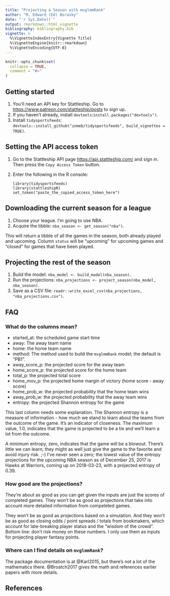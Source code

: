 ```yaml
---
title: "Projecting a Season with mvglmmRank"
author: "M. Edward (Ed) Borasky"
date: "`r Sys.Date()`"
output: rmarkdown::html_vignette
bibliography: bibliography.bib
vignette: >
  %\VignetteIndexEntry{Vignette Title}
  %\VignetteEngine{knitr::rmarkdown}
  %\VignetteEncoding{UTF-8}
---
```


```r
knitr::opts_chunk$set(
  collapse = TRUE,
  comment = "#>"
)
```

## Getting started
1. You'll need an API key for Stattleship. Go to <https://www.patreon.com/stattleship/posts> to sign up.
2. If you haven't already, install `devtools`:`install.packages("devtools")`.
3. Install `tidysportsfeeds`: `devtools::install_github("znmeb/tidysportsfeeds", build_vignettes = TRUE)`.

## Setting the API access token
1. Go to the Stattleship API page <https://api.stattleship.com/> and sign in. Then press the `Copy Access Token` button.
2. Enter the following in the R console:

    ```
    library(tidysportsfeeds)
    library(stattleshipR)
    set_token("paste_the_copied_access_token_here")
    ```

## Downloading the current season for a league
1. Choose your league. I'm going to use NBA.
2. Acquire the tibble: `nba_season <- get_season("nba")`.

This will return a tibble of all the games in the season, both already played and upcoming. Column `status` will be "upcoming" for upcoming games and "closed" for games that have been played.

## Projecting the rest of the season
1. Build the model: `nba_model <- build_model(nba_season)`.
2. Run the projections: `nba_projections <- project_season(nba_model, nba_season)`.
3. Save as a CSV file: `readr::write_excel_csv(nba_projections, "nba_projections.csv")`.

## FAQ

### What do the columns mean?
* started_at: the scheduled game start time
* away: The away team name
* home: the home team name
* method: The method used to build the `mvglmmRank` model; the default is "PB1".
* away_score_p: the projected score for the away team
* home_score_p: the projected score for the home team
* total_p: the projected total score
* home_mov_p: the projected home margin of victory (home score - away score)
* home_prob_w: the projected probability that the home team wins
* away_prob_w: the projected probability that the away team wins
* entropy: the projected Shannon entropy for the game

This last column needs some explanation. The Shannon entropy is a measure of information - how much we stand to learn about the teams from the outcome of the game. It's an indicator of closeness. The maximum value, 1.0, indicates that the game is projected to be a tie and we'll learn a lot from the outcome.

A minimum entropy, zero, indicates that the game will be a blowout. There's little we can learn; they might as well just give the game to the favorite and avoid injury risk. ;-) I've never seen a zero; the lowest value of the entropy projections for the upcoming NBA season as of December 25, 2017 is Hawks at Warriors, coming up on 2018-03-23, with a projected entropy of 0.39. 

### How good are the projections?
They're about as good as you can get given the inputs are just the scores of completed games. They won't be as good as projections that take into account more detailed information from compeleted games.

They won't be as good as projections based on a simulation. And they won't be as good as closing odds / point spreads / totals from bookmakers, which account for late-breaking player status and the "wisdom of the crowd". Bottom line: don't risk money on these numbers. I only use them as inputs for projecting player fantasy points.

### Where can I find details on `mvglmmRank`?
The package documentation is at @Karl2015, but there's not a lot of the mathematics there. @Broatch2017 gives the math and references earlier papers with more details.

## References
